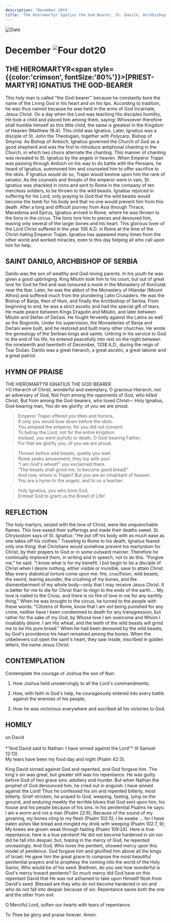 ```yaml
---
description: 'December 20th'
title: 'The Hieromartyr Igatius the God-Bearer, St. Danilo, Archbishop of Serbia'
---
```


<CustomPaginator />
<RunningHead />

<Image src="/title-imprint.png" height={68} width={50} alt="Date" className="title-imprint"/>

# <div id="date">December <Image className="four-dot" src="/four-dot.png" height={15} width={15} alt="Four dot" />20</div>

## THE HIEROMARTYR<span style={{color:'crimson', fontSize:'80%'}}>[PRIEST-MARTYR]</span> IGNATIUS THE GOD-BEARER

This holy man is called "the God-bearer'' because he constantly bore the name of the Living God in his heart and on his lips. According to tradition, he was thus named because he was held in the arms of God Incarnate, Jesus Christ. On a day when the Lord was teaching His disciples humility, He took a child and placed him among them, saying: Whosoever therefore shall humble himself as this little child, the same is greatest in the Kingdom of Heaven (Matthew 18:4). This child was Ignatius. Later, Ignatius was a disciple of St. John the Theologian, together with Polycarp, Bishop of Smyrna. As Bishop of Antioch, Ignatius governed the Church of God as a good shepherd and was the first to introduce antiphonal chanting in the Church, in which two choirs alternate the chanting. This manner of chanting was revealed to St. Ignatius by the angels in heaven. When Emperor Trajan was passing through Antioch on his way to do battle with the Persians, he heard of Ignatius, summoned him and counseled him to offer sacrifice to the idols. If Ignatius would do so, Trajan would bestow upon him the rank of senator. As the counsels and threats of the emperor were in vain, St. Ignatius was shackled in irons and sent to Rome in the company of ten merciless soldiers, to be thrown to the wild beasts. Ignatius rejoiced in suffering for his Lord, only praying to God that the wild beasts would become the tomb for his body and that no one would prevent him from this death. After a long and difficult journey from Asia through Thrace, Macedonia and Epirus, Ignatius arrived in Rome, where he was thrown to the lions in the circus. The lions tore him to pieces and devoured him, leaving only several of the larger bones and his heart. This glorious lover of the Lord Christ suffered in the year 106 A.D. in Rome at the time of the Christ-hating Emperor Trajan. Ignatius has appeared many times from the other world and worked miracles, even to this day helping all who call upon him for help.

## SAINT DANILO, ARCHBISHOP OF SERBIA

Danilo was the son of wealthy and God-loving parents. In his youth he was given a good upbringing. King Milutin took him to his court, but out of great love for God he fled and was tonsured a monk in the Monastery of Končulsk near the Ibar. Later, he was the abbot of the Monastery of Hilandar [Mount Athos] and suffered much from the plundering Latin Crusaders. He was the Bishop of Banja, then of Hum, and finally the Archbishop of Serbia. From beginning to end, he was a strict ascetic and had the special gift of tears. He made peace between Kings Dragutin and Milutin, and later between Milutin and Stefan of Dečani. He fought fervently against the Latins as well as the Bogomils. Under his supervision, the Monasteries of Banja and Dečani were built, and he restored and built many other churches.  He wrote the genealogy of the Serbian kings and saints.  Untiring in his service to God to the end of his life, he entered peacefully into rest on the night between the nineteenth and twentieth of December, 1338 A.D., during the reign of Tsar Dušan. Danilo was a great hierarch, a great ascetic, a great laborer and a great patriot.


## HYMN OF PRAISE
<div style={{textAlign:'center', color:'crimson', fontWeight:'bold'}}>
THE HIEROMARTYR IGNATIUS THE GOD-BEARER
</div>
>O Hierarch of Christ, wonderful and exemplary,  
O gracious Hierarch, not an adversary of God,  
Not from among the opponents of God, who killed Christ,  
But from among the God-bearers, who loved Christ—  
Holy Ignatius, God-bearing man,  
You do we glorify; of you we are proud.  
  
>Emperor Trajan offered you titles and honors,  
If only you would bow down before the idols.  
You amazed the emperor, for you did not consent  
To betray the Lord, not for the entire kingdom.  
Instead, you went joyfully to death, O God-bearing Father;  
For that we glorify you; of you we are proud.  
  
>Thrown before wild beasts, quietly you wait.  
Rome seeks amusement; they toy with you!  
“I am God's wheat!" you exclaimed there.  
“The beasts shall grind me, to become good bread!"  
And now, where is Trajan? But you are an inhabitant of heaven.  
You are a hymn to the angels, and to us a teacher.  
  
>Holy Ignatius, you who bore God,  
Entreat God to grant us the Bread of Life!  


## REFLECTION

The holy martyrs, seized with the love of Christ, were like unquenchable flames. This love eased their sufferings and made their deaths sweet. St. Chrysostom says of St. Ignatius: "He put off his body with as much ease as one takes off his clothes." Traveling to Rome to his death, Ignatius feared only one thing: that Christians would somehow prevent his martyrdom for Christ, by their prayers to God or in some outward manner. Therefore he continually implored them, in writing and in speech, not to do this. "Forgive me," he said. "I know what is for my benefit. I but begin to be a disciple of Christ when I desire nothing, either visible or invisible, save to attain Christ. May every diabolical torture come upon me: fire, crucifixion, wild beasts, the sword, tearing asunder, the crushing of my bones, and the dismemberment of my whole body—only that I may receive Jesus Christ. It is better for me to die for Christ than to reign to the ends of the earth…. My love is nailed to the Cross, and there is no fire of love in me for any earthly thing." When he was brought to the circus, he turned to the people with these words: "Citizens of Rome, know that I am not being punished for any crime, neither have I been condemned to death for any transgression, but rather for the sake of my God, by Whose love I am overcome and Whom I insatiably desire. I am His wheat, and the teeth of the wild beasts will grind me to be His pure bread." When he had been devoured by the wild beasts, by God's providence his heart remained among the bones. When the unbelievers cut open the saint's heart, they saw inside, inscribed in golden letters, the name Jesus Christ.


## CONTEMPLATION

Contemplate the courage of Joshua the son of Nun:

1. How Joshua held unswervingly to all the Lord's commandments;

2. How, with faith in God's help, he courageously entered into every battle against the enemies of his people;

3. How he was victorious everywhere and ascribed all his victories to God.


## HOMILY
<div style={{textAlign:'center', color:'crimson', fontWeight:'bold'}}>
on David
</div>
<br />
<div style={{textAlign:'right'}}>
*"And David said to Nathan: I have sinned against the Lord"* (II Samuel 12:13).
</div>
My tears have been my food day and night (Psalm 42:3).

King David sinned against God and repented, and God forgave him. The king's sin was great, but greater still was his repentance. He was guilty before God of two grave sins: adultery and murder. But when Nathan the prophet of God denounced him, he cried out in anguish: I have sinned against the Lord! Thus he confessed his sin and repented bitterly, most bitterly. Grief-stricken, he prayed to God, weeping, fasting, lying on the ground, and enduring meekly the terrible blows that God sent upon him, his house and his people because of his sins. In his penitential Psalms he says: I am a worm and not a man (Psalm 22:6); Because of the sound of my groaning, my bones cling to my flesh (Psalm 102:5); I lie awake … for I have eaten ashes like bread and mingled my drink with weeping (Psalm 102:7, 9); My knees are grown weak through fasting (Psalm 109:24). Here is true repentance; here is a true penitent! He did not become hardened in sin nor did he fall into despair, but, hoping in the mercy of God, he repented unceasingly. And God, Who loves the penitent, showed mercy upon this model of penitence. God forgave him and glorified him above all the kings of Israel; He gave him the great grace to compose the most beautiful penitential prayers and to prophesy the coming into the world of the Holy Savior, Who would be of his seed. Brethren, do you see how wonderful is God's mercy toward penitents? So much mercy did God have on this repentant David that He was not ashamed to take upon Himself flesh from David's seed. Blessed are they who do not become hardened in sin and who do not fall into despair because of sin. Repentance saves both the one and the other from evil.

O Merciful Lord, soften our hearts with tears of repentance.

To Thee be glory and praise forever. Amen.